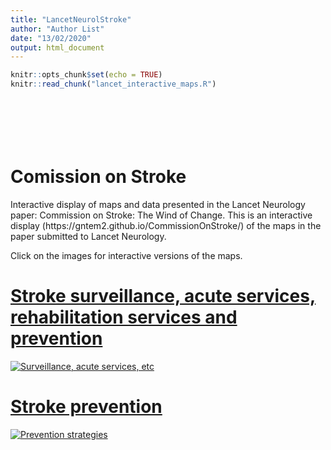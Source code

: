 ```yaml
---
title: "LancetNeurolStroke"
author: "Author List"
date: "13/02/2020"
output: html_document
---
```


```r
knitr::opts_chunk$set(echo = TRUE)
knitr::read_chunk("lancet_interactive_maps.R")
```
```r

```

```r

```
```r

```
```r

```
```r

```
```r

```

# Comission on Stroke

Interactive display of maps and data presented in the Lancet Neurology paper: Commission on Stroke: The Wind of Change. This is an interactive display (https://gntem2.github.io/CommissionOnStroke/) of the maps in the paper submitted to Lancet Neurology.

Click on the images for interactive versions of the maps.

# [Stroke surveillance, acute services, rehabilitation services and prevention](./worldstrokemap1.html)

[![Surveillance, acute services, etc](./wsm1.png)](./worldstrokemap1.html)

# [Stroke prevention](./worldstrokemap2.html)

[![Prevention strategies](./wsm2.png)](./worldstrokemap2.html)
